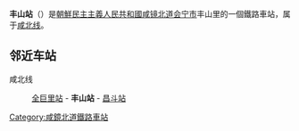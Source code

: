 {{unreferenced|time=2015-02-03T04:15:39+00:00}}
{{朝鮮半島車站資訊
|公司色 = blue
|文字色 = 
|站名 = 丰山站
|圖片 = 
|pxl = 
|圖片說明 =
|前一站 = [[全巨里站|全巨里]]
|前一站距離 = 6.1
|後一站距離 = 4.6
|後一站 = [[昌斗站|昌斗]]
|所屬路線 = [[咸北线|咸北线]]
|距離 = 64.8
|起點站 = [[青岩站|青岩]]
|諺文 = 풍산역
|朝鮮漢字 = 豊山驛
|文觀部式 = Pungsan-yeok
|馬-賴式 = P'ungsan-yŏk
|副站名 = 
|車站編號 = 
|停站路線數 = 
|所屬公司 = [[朝鮮民主主義人民共和國鐵道省|朝鮮民主主義人民共和國鐵道省]]
|所在地 =[[咸镜北道|咸镜北道]][[会宁市|会宁市]]丰山里
|車站構造 = 地面车站
|月台配置 = 
|啟用年月日 =
|廢站年月日 = 
|上下車人次 = 
|統計年度 = 
|轉車 = 
|備註 = 
|全寬備註 = 
}}

'''丰山站'''（{{lang-ko|풍산역}}）是[[朝鮮民主主義人民共和國|朝鮮民主主義人民共和國]][[咸镜北道|咸镜北道]][[会宁市|会宁市]]丰山里的一個鐵路車站，属于[[咸北线|咸北线]]。

==邻近车站==
咸北线
:[[全巨里站|全巨里站]] - '''丰山站''' - [[昌斗站|昌斗站]]

{{朝鲜铁路小作品}}

{{咸北线}}

[[Category:咸鏡北道鐵路車站|Category:咸鏡北道鐵路車站]]